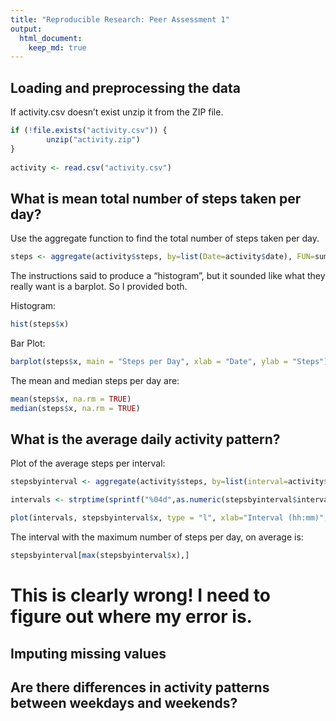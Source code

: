 ```yaml
---
title: "Reproducible Research: Peer Assessment 1"
output: 
  html_document:
    keep_md: true
---
```



## Loading and preprocessing the data

If activity.csv doesn't exist unzip it from the ZIP file.  

```r
if (!file.exists("activity.csv")) {
        unzip("activity.zip")
}
 
activity <- read.csv("activity.csv")
```

## What is mean total number of steps taken per day?

Use the aggregate function to find the total number of steps taken per day.  

```r
steps <- aggregate(activity$steps, by=list(Date=activity$date), FUN=sum)
```

The instructions said to produce a "histogram", but it sounded like what they really want is a barplot.  So I provided both.  

Histogram:
```r
hist(steps$x)
```

Bar Plot:
```r
barplot(steps$x, main = "Steps per Day", xlab = "Date", ylab = "Steps")
```

The mean and median steps per day are:  

```r
mean(steps$x, na.rm = TRUE)
median(steps$x, na.rm = TRUE)
```


## What is the average daily activity pattern?

Plot of the average steps per interval:

```r
stepsbyinterval <- aggregate(activity$steps, by=list(interval=activity$interval), FUN=mean, na.rm = TRUE)

intervals <- strptime(sprintf("%04d",as.numeric(stepsbyinterval$interval)), format = "%H%M")

plot(intervals, stepsbyinterval$x, type = "l", xlab="Interval (hh:mm)", ylab="Steps per Interval")
```  

The interval with the maximum number of steps per day, on average is:

```r
stepsbyinterval[max(stepsbyinterval$x),]

```
# This is clearly wrong!  I need to figure out where my error is.



## Imputing missing values



## Are there differences in activity patterns between weekdays and weekends?
